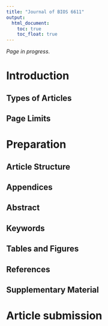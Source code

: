 ```yaml
---
title: "Journal of BIOS 6611"
output: 
  html_document:
    toc: true
    toc_float: true
---
```


*Page in progress.*

# Introduction

## Types of Articles

## Page Limits


# Preparation

## Article Structure

## Appendices

## Abstract

## Keywords

## Tables and Figures

## References

## Supplementary Material



# Article submission



